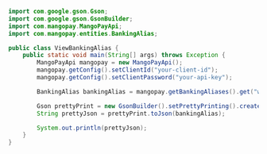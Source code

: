   
```java Java 
import com.google.gson.Gson;
import com.google.gson.GsonBuilder;
import com.mangopay.MangoPayApi;
import com.mangopay.entities.BankingAlias;

public class ViewBankingAlias {
    public static void main(String[] args) throws Exception {
        MangoPayApi mangopay = new MangoPayApi();
        mangopay.getConfig().setClientId("your-client-id");
        mangopay.getConfig().setClientPassword("your-api-key");

        BankingAlias bankingAlias = mangopay.getBankingAliases().get("wltbank_m_01HTHTXVG59ATHA89ZHG2CKADA");

        Gson prettyPrint = new GsonBuilder().setPrettyPrinting().create();
        String prettyJson = prettyPrint.toJson(bankingAlias);

        System.out.println(prettyJson);
    }
}
```